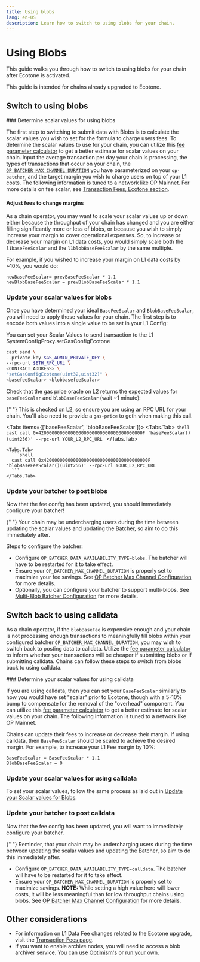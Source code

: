 ```yaml
---
title: Using blobs
lang: en-US
description: Learn how to switch to using blobs for your chain.
---
```



# Using Blobs

This guide walks you through how to switch to using blobs for your chain after Ecotone is activated.

<Callout type="info">
  This guide is intended for chains already upgraded to Ecotone.
</Callout>

## Switch to using blobs

<Steps>
  ### Determine scalar values for using blobs

The first step to switching to submit data with Blobs is to calculate the
scalar values you wish to set for the formula to charge users fees.
To determine the scalar values to use for your chain, you can utilize this [fee parameter calculator](https://docs.google.com/spreadsheets/d/1V3CWpeUzXv5Iopw8lBSS8tWoSzyR4PDDwV9cu2kKOrs/edit)
to get a better estimate for scalar values on your chain. Input the average transaction per day your chain is processing, the types of transactions that occur on your chain, the [`OP_BATCHER_MAX_CHANNEL_DURATION`](/operators/chain-operators/configuration/batcher#setting-your--op_batcher_max_channel_duration) you have parameterized on your `op-batcher`, and the target margin you wish to charge users on top of your L1 costs. The following
information is tuned to a network like OP Mainnet.
For more details on fee scalar, see [Transaction Fees, Ecotone section](/stack/transactions/fees#ecotone).

#### Adjust fees to change margins

As a chain operator, you may want to scale your scalar values up or down either because the throughput of your chain has changed and you are either filling significantly more or less of blobs, or because you wish to simply increase your margin to cover operational expenses.
So, to increase or decrease your margin on L1 data costs, you would simply scale both the `l1baseFeeScalar` and the `l1blobBaseFeeScalar` by the same multiple.

For example, if you wished to increase your margin on L1 data costs by \~10%, you would do:

```
newBaseFeeScalar= prevBaseFeeScalar * 1.1
newBlobBaseFeeScalar = prevBlobBaseFeeScalar * 1.1
```

### Update your scalar values for blobs

Once you have determined your ideal `BaseFeeScalar` and `BlobBaseFeeScalar`, you will need to apply those values for your chain. The first step is to encode both values into a single value to be set in your L1 Config:

You can set your Scalar Values to send transaction to the L1 SystemConfigProxy.setGasConfigEcotone

```bash
cast send \
--private-key $GS_ADMIN_PRIVATE_KEY \
--rpc-url $ETH_RPC_URL \
<CONTRACT_ADDRESS> \
"setGasConfigEcotone(uint32,uint32)" \
<basefeeScalar> <blobbasefeeScalar>
```

Check that the gas price oracle on L2 returns the expected values for `baseFeeScalar` and `blobBaseFeeScalar` (wait \~1 minute):

{" "}
<Callout type="info">
  This is checked on L2, so ensure you are using an RPC URL for your chain.
  You'll also need to provide a `gas-price` to geth when making this call.
</Callout>

  <Tabs items={['baseFeeScalar', 'blobBaseFeeScalar']}>
    <Tabs.Tab>
      ```shell
      cast call 0x420000000000000000000000000000000000000F 'baseFeeScalar()(uint256)' --rpc-url YOUR_L2_RPC_URL
      ```
    </Tabs.Tab>

    <Tabs.Tab>
      ```shell
      cast call 0x420000000000000000000000000000000000000F 'blobBaseFeeScalar()(uint256)' --rpc-url YOUR_L2_RPC_URL
      ```
    </Tabs.Tab>

  </Tabs>

### Update your batcher to post blobs

Now that the fee config has been updated, you should immediately configure your batcher!

{" "}
<Callout type="warning">
  Your chain may be undercharging users during the time between updating the
  scalar values and updating the Batcher, so aim to do this immediately after.
</Callout>

Steps to configure the batcher:

- Configure `OP_BATCHER_DATA_AVAILABILITY_TYPE=blobs`. The batcher will have to be restarted for it to take effect.
- Ensure your `OP_BATCHER_MAX_CHANNEL_DURATION` is properly set to maximize your fee savings. See [OP Batcher Max Channel Configuration](/operators/chain-operators/configuration/batcher#set-your--op_batcher_max_channel_duration) for more details.
- Optionally, you can configure your batcher to support multi-blobs. See [Multi-Blob Batcher Configuration](/operators/chain-operators/configuration/batcher#configure-your-batcher-to-use-multiple-blobs) for more details.
  </Steps>

## Switch back to using calldata

As a chain operator, if the `blobBaseFee` is expensive enough and your chain is
not processing enough transactions to meaningfully fill blobs within your
configured batcher `OP_BATCHER_MAX_CHANNEL_DURATION`, you may wish to switch
back to posting data to calldata. Utilize the [fee parameter calculator](https://docs.google.com/spreadsheets/d/12VIiXHaVECG2RUunDSVJpn67IQp9NHFJqUsma2PndpE/edit) to inform whether your transactions will be cheaper if submitting blobs or if submitting calldata. Chains can follow these steps to switch from
blobs back to using calldata.

<Steps>
  ### Determine your scalar values for using calldata

If you are using calldata, then you can set your `BaseFeeScalar` similarly to
how you would have set "scalar" prior to Ecotone, though with a 5-10% bump to
compensate for the removal of the "overhead" component.
You can utilize this [fee parameter calculator](https://docs.google.com/spreadsheets/d/12VIiXHaVECG2RUunDSVJpn67IQp9NHFJqUsma2PndpE/edit)
to get a better estimate for scalar values on your chain. The following
information is tuned to a network like OP Mainnet.

Chains can update their fees to increase or decrease their margin. If using calldata, then `BaseFeeScalar` should be scaled to achieve the desired margin.
For example, to increase your L1 Fee margin by 10%:

```
BaseFeeScalar = BaseFeeScalar * 1.1
BlobBaseFeeScalar = 0
```

### Update your scalar values for using calldata

To set your scalar values, follow the same process as laid out in [Update your Scalar values for Blobs](#update-your-scalar-values-for-blobs).

### Update your batcher to post calldata

Now that the fee config has been updated, you will want to immediately configure your batcher.

{" "}
<Callout>
  Reminder, that your chain may be undercharging users during the time between
  updating the scalar values and updating the Batcher, so aim to do this
  immediately after.
</Callout>

- Configure `OP_BATCHER_DATA_AVAILABILITY_TYPE=calldata`. The batcher will have to be restarted for it to take effect.
- Ensure your `OP_BATCHER_MAX_CHANNEL_DURATION` is properly set to maximize savings. **NOTE:** While setting a high value here will lower costs, it will be less meaningful than for low throughput chains using blobs. See [OP Batcher Max Channel Configuration](/operators/chain-operators/configuration/batcher#set-your--op_batcher_max_channel_duration) for more details.
  </Steps>

## Other considerations

- For information on L1 Data Fee changes related to the Ecotone upgrade, visit the [Transaction Fees page](/stack/transactions/fees#ecotone).
- If you want to enable archive nodes, you will need to access a blob archiver service. You can use [Optimism's](/operators/node-operators/management/snapshots#op-mainnet-archive-node) or [run your own](/operators/chain-operators/tools/explorer#create-an-archive-node).
